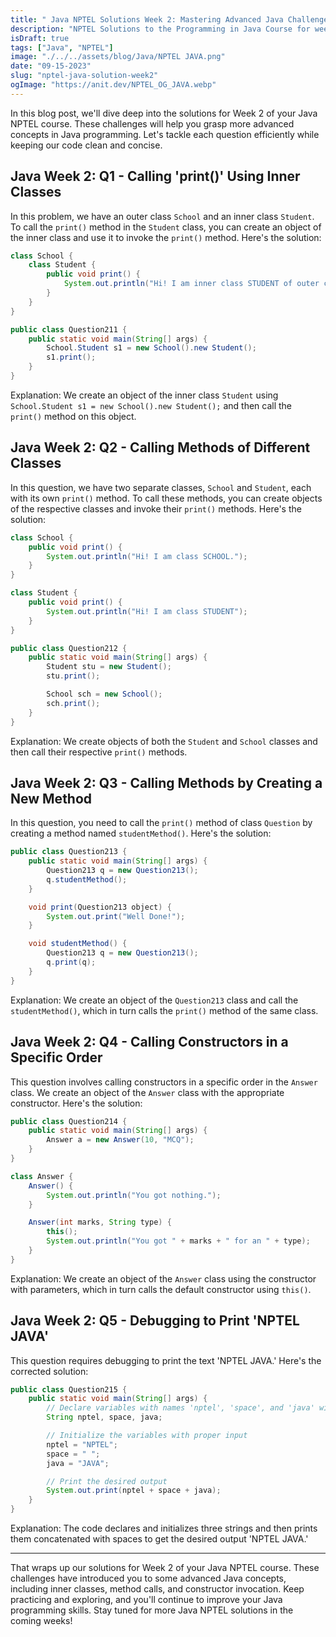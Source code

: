 ```yaml
---
title: " Java NPTEL Solutions Week 2: Mastering Advanced Java Challenges"
description: "NPTEL Solutions to the Programming in Java Course for week 2."
isDraft: true
tags: ["Java", "NPTEL"]
image: "./../../assets/blog/Java/NPTEL JAVA.png"
date: "09-15-2023"
slug: "nptel-java-solution-week2"
ogImage: "https://anit.dev/NPTEL_OG_JAVA.webp"
---
```


In this blog post, we'll dive deep into the solutions for Week 2 of your Java NPTEL course. These challenges will help you grasp more advanced concepts in Java programming. Let's tackle each question efficiently while keeping our code clean and concise.

## Java Week 2: Q1 - Calling 'print()' Using Inner Classes

In this problem, we have an outer class `School` and an inner class `Student`. To call the `print()` method in the `Student` class, you can create an object of the inner class and use it to invoke the `print()` method. Here's the solution:

```java
class School {
    class Student {
        public void print() {
            System.out.println("Hi! I am inner class STUDENT of outer class SCHOOL.");
        }
    }
}

public class Question211 {
    public static void main(String[] args) {
        School.Student s1 = new School().new Student();
        s1.print();
    }
}
```

Explanation: We create an object of the inner class `Student` using `School.Student s1 = new School().new Student();` and then call the `print()` method on this object.

## Java Week 2: Q2 - Calling Methods of Different Classes

In this question, we have two separate classes, `School` and `Student`, each with its own `print()` method. To call these methods, you can create objects of the respective classes and invoke their `print()` methods. Here's the solution:

```java
class School {
    public void print() {
        System.out.println("Hi! I am class SCHOOL.");
    }
}

class Student {
    public void print() {
        System.out.println("Hi! I am class STUDENT");
    }
}

public class Question212 {
    public static void main(String[] args) {
        Student stu = new Student();
        stu.print();

        School sch = new School();
        sch.print();
    }
}
```

Explanation: We create objects of both the `Student` and `School` classes and then call their respective `print()` methods.

## Java Week 2: Q3 - Calling Methods by Creating a New Method

In this question, you need to call the `print()` method of class `Question` by creating a method named `studentMethod()`. Here's the solution:

```java
public class Question213 {
    public static void main(String[] args) {
        Question213 q = new Question213();
        q.studentMethod();
    }

    void print(Question213 object) {
        System.out.print("Well Done!");
    }

    void studentMethod() {
        Question213 q = new Question213();
        q.print(q);
    }
}
```

Explanation: We create an object of the `Question213` class and call the `studentMethod()`, which in turn calls the `print()` method of the same class.

## Java Week 2: Q4 - Calling Constructors in a Specific Order

This question involves calling constructors in a specific order in the `Answer` class. We create an object of the `Answer` class with the appropriate constructor. Here's the solution:

```java
public class Question214 {
    public static void main(String[] args) {
        Answer a = new Answer(10, "MCQ");
    }
}

class Answer {
    Answer() {
        System.out.println("You got nothing.");
    }

    Answer(int marks, String type) {
        this();
        System.out.println("You got " + marks + " for an " + type);
    }
}
```

Explanation: We create an object of the `Answer` class using the constructor with parameters, which in turn calls the default constructor using `this()`.

## Java Week 2: Q5 - Debugging to Print 'NPTEL JAVA'

This question requires debugging to print the text 'NPTEL JAVA.' Here's the corrected solution:

```java
public class Question215 {
    public static void main(String[] args) {
        // Declare variables with names 'nptel', 'space', and 'java' with proper data types.
        String nptel, space, java;

        // Initialize the variables with proper input
        nptel = "NPTEL";
        space = " ";
        java = "JAVA";

        // Print the desired output
        System.out.print(nptel + space + java);
    }
}
```

Explanation: The code declares and initializes three strings and then prints them concatenated with spaces to get the desired output 'NPTEL JAVA.'

---

That wraps up our solutions for Week 2 of your Java NPTEL course. These challenges have introduced you to some advanced Java concepts, including inner classes, method calls, and constructor invocation. Keep practicing and exploring, and you'll continue to improve your Java programming skills. Stay tuned for more Java NPTEL solutions in the coming weeks!
